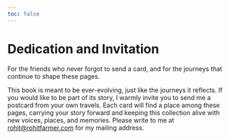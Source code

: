 ```yaml
---
toc: false
---
```


# Dedication and Invitation {.unnumbered}

For the friends who never forgot to send a card, and for the journeys that continue to shape these pages.

This book is meant to be ever-evolving, just like the journeys it reflects. If you would like to be part of its story, I warmly invite you to send me a postcard from your own travels. Each card will find a place among these pages, carrying your story forward and keeping this collection alive with new voices, places, and memories. Please write to me at [rohit@rohitfarmer.com](mailto:rohit@rohitfarmer.com) for my mailing address. 